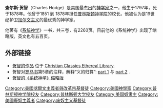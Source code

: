 '''查尔斯·贺智'''（Charles Hodge）是美国最杰出的[[神学家|神学家]]之一，他生于1797年，死于1878年。他曾于1851 到 1878年担任[[普林斯顿神学院|普林斯顿神学院]]的校长。他被认为是19世纪护卫[[加尔文主义|加尔文主义]]的最优秀的神学家。

他著有《[[系统神学|系统神学]]》一书，共三卷，有2260页。目前他的《系统神学》出现了缩略版，英文也有五百页。

== 外部链接==
* [http://www.ccel.org/h/hodge/ 贺智的作品] {{Wayback|url=http://www.ccel.org/h/hodge/ |date=20150508104547 }} 位于 [[Christian_Classics_Ethereal_Library|Christian Classics Ethereal Library]].
*贺智对[[罗马书|罗马书]]第5章的注释，解释“义的归算”: [http://reformed.org/books/romans/rom_5a_hodge.html part 1] {{Wayback|url=http://reformed.org/books/romans/rom_5a_hodge.html |date=20191111074639 }} 与 [http://reformed.org/books/romans/rom_5b_hodge.html part 2] {{Wayback|url=http://reformed.org/books/romans/rom_5b_hodge.html |date=20201202100206 }}.
* [http://www.amazon.com/Systematic-Theology-Charles-Hodge/dp/0875522246 贺智的《系统神学》缩略版] {{Wayback|url=http://www.amazon.com/Systematic-Theology-Charles-Hodge/dp/0875522246 |date=20160325043244 }}

{{Authority control}}
{{US-academic-bio-stub}}

{{DEFAULTSORT: Hodge, Charles}}
[[Category:美國喀爾文主義者與改革宗基督徒|Category:美國喀爾文主義者與改革宗基督徒]]
[[Category:美國神學家|Category:美國神學家]]
[[Category:普林斯顿神学院校友|Category:普林斯顿神学院校友]]
[[Category:普林斯顿大学校友|Category:普林斯顿大学校友]]
[[Category:美国奴隶主|Category:美国奴隶主]]
[[Category:美國廢奴主義者|Category:美國廢奴主義者]]
[[Category:废奴主义基督徒|Category:废奴主义基督徒]]